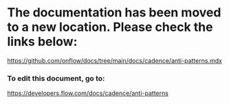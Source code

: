 # The documentation has been moved to a new location. Please check the links below:

https://github.com/onflow/docs/tree/main/docs/cadence/anti-patterns.mdx

### To edit this document, go to:

https://developers.flow.com/docs/cadence/anti-patterns

